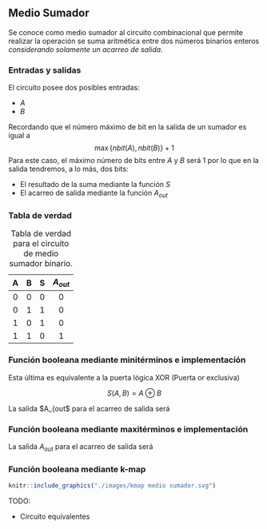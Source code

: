 ## Medio Sumador

Se conoce como medio sumador al circuito combinacional que permite realizar la operación se suma aritmética entre dos números binarios enteros *considerando solamente un acarreo de salida*.

### Entradas y salidas

El circuito posee dos posibles entradas:

-   $A$
-   $B$

Recordando que el número máximo de bit en la salida de un sumador es igual a $$
  \max\{nbit(A), nbit(B)\}+1
$$ Para este caso, el máximo número de bits entre $A$ y $B$ será 1 por lo que en la salida tendremos, a lo más, dos bits:

-   El resultado de la suma mediante la función $S$
-   El acarreo de salida mediante la función $A_{out}$

### Tabla de verdad

|  A  |  B  |  S  | $A_{out}$ |
|:---:|:---:|:---:|:----------:|
|  0  |  0  |  0  |     0      |
|  0  |  1  |  1  |     0      |
|  1  |  0  |  1  |     0      |
|  1  |  1  |  0  |     1      |

: Tabla de verdad para el circuito de medio sumador binario.

### Función booleana mediante minitérminos e implementación
\begin{aligned}
S(A, B) &=& \sum m(1,2)\\
        &=& m_1+m_2\\
        &=& \bar{A} B + A \bar{B}\\
\end{aligned}

Esta última es equivalente a la puerta lógica XOR (Puerta or exclusiva)

$$
S(A, B) = A\oplus B
$$

La salida $A_{out$ para el acarreo de salida será
\begin{aligned}
   A_{out} &=& AB\\
\end{aligned}

### Función booleana mediante maxitérminos e implementación
\begin{aligned}
S(A, B) &=& \prod M(0,3)\\
        &=& M_0\cdot M_3\\
        &=& (A+B)⋅(\bar{A}+\bar{B})\\
\end{aligned}

La salida $A_{out}$ para el acarreo de salida será
\begin{aligned}
   A_{out} &=& \prod M(0,1,2)\\
           &=& M_1\cdot M_2 \cdot M_3\\
           &=& (A+B)(A+\bar{B})(\bar{A}+B)\\
           &=& (A+B)(A\bar{A}+AB+\bar{A}\bar{B}+B\bar{B})\\ 
           &=& (A+B)(AB+\bar{A}\bar{B})\\ 
           &=& AAB+A\bar{A}\bar{B}+ABB+\bar{A}B\bar{B}\\ 
           &=& AB+AB\\ 
           &=& AB\\ 
\end{aligned}


### Función booleana mediante k-map
```r
knitr::include_graphics("./images/kmap medio sumador.svg")
```


TODO:

- Circuito equivalentes


